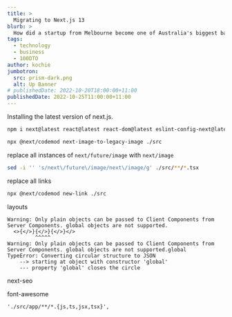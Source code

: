 ```yaml
---
title: >
  Migrating to Next.js 13
blurb: >
  How did a startup from Melbourne become one of Australia's biggest banks?
tags:
  - technology
  - business
  - 100DTO
author: kochie
jumbotron:
  src: prism-dark.png
  alt: Up Banner
# publishedDate: 2022-10-20T18:00:00+11:00
publishedDate: 2022-10-25T11:00:00+11:00
---
```


Installing the latest version of next.js.

```bash
npm i next@latest react@latest react-dom@latest eslint-config-next@latest
```

```bash
npx @next/codemod next-image-to-legacy-image ./src
```

replace all instances of `next/future/image` with `next/image`

```bash
sed -i '' 's/next\/future\/image/next\/image/g' ./src/**/*.tsx
```

replace all links

```bash
npx @next/codemod new-link ./src
```

layouts

```
Warning: Only plain objects can be passed to Client Components from Server Components. global objects are not supported.
  <>{</>}{</>}{</>}</>
         ^^^^^
Warning: Only plain objects can be passed to Client Components from Server Components. global objects are not supported.global
TypeError: Converting circular structure to JSON
    --> starting at object with constructor 'global'
    --- property 'global' closes the circle

```

next-seo

font-awesome

`'./src/app/**/*.{js,ts,jsx,tsx}',`
